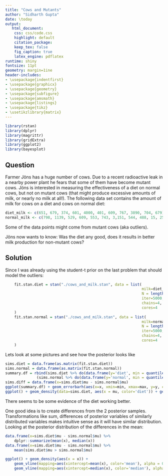 ```yaml
---
title: "Cows and Mutants"
author: "Sidharth Gupta"
date: \today
output:
   html_document:
    css: css/code.css
    highlight: default
    citation_package:
    keep_tex: false
    fig_caption: true
    latex_engine: pdflatex
runtime: shiny
fontsize: 11pt
geometry: margin=1ine
header-includes:
- \usepackage{indentfirst}
- \usepackage{graphicx}
- \usepackage{geometry}
- \usepackage{subfigure}
- \usepackage{amsmath}
- \usepackage{listings}
- \usepackage{tikz}
- \usetikzlibrary{matrix}
---
```


```r
library(rstan)
library(dplyr)
library(magrittr)
library(gridExtra)
library(ggplot2)
library(bayesplot)
```
## Question
Farmer Jöns has a huge number of cows. Due to a recent radioactive leak in a nearby power plant he fears that some of them have become mutant cows. Jöns is interested in measuring the effectiveness of a diet on normal cows, but not on mutant cows (that might produce excessive amounts of milk, or nearly no milk at all!). The following data set contains the amount of milk for cows on a diet and cows on normal diet:

```r
diet_milk <- c(651, 679, 374, 601, 4000, 401, 609, 767, 3890, 704, 679)
normal_milk <- c(798, 1139, 529, 609, 553, 743, 3,151, 544, 488, 15, 257, 692, 678, 675, 538)
```

Some of the data points might come from mutant cows (aka outliers).

Jöns now wants to know: Was the diet any good, does it results in better milk production for non-mutant cows?

## Solution

Since I was already using the student-t prior on the last problem that should model the outliers:

```r
    fit.stan.diet = stan("./cows_and_milk.stan", data = list(
                                                             milk=diet_milk,
                                                             N = length(diet_milk)),
                                                             iter=5000,
                                                             chains=4,
                                                             cores=4
    )
    fit.stan.normal = stan("./cows_and_milk.stan", data = list(
                                                             milk=normal_milk,
                                                             N = length(normal_milk)),
                                                             iter=5000,
                                                             chains=4,
                                                             cores=4
    )
```

Lets look at some pictures and see how the posterior looks like
```r
sims.diet = data.frame(as.matrix(fit.stan.diet))
sims.normal = data.frame(as.matrix(fit.stan.normal))
summary.df = rbind(sims.diet %>% do(data.frame(y='diet', min = quantile(.$mu, 0.05), max = quantile(.$mu, 0.95), x = mean(.$mu))), 
              (sims.normal %>% do(data.frame(y='normal', min = quantile(.$mu, 0.05), max = quantile(.$mu, 0.95), x = mean(.$mu)))))
sims.diff = data.frame(x=sims.diet$mu - sims.normal$mu)
ggplot(summary.df) + geom_errorbarh(aes(x=x, xmin=min, xmax=max, y=y, color=y)) + geom_point(aes(x=x, y=y, color=y))
ggplot() + geom_density(data=sims.diet, aes(x = mu, color='diet')) + geom_density(data=sims.normal, aes(x = mu, color="normal")) 

```
There seems to be some evidence of the diet working better.

One good idea is to create differences from the 2 posterior samples. Transformations like sum, differences of posterior
variables of similarly distributed variables makes intuitive sense as it will have similar distribution.
Looking at the posterior distribution of the differences in the mean: 

```r

data.frame(x=sims.diet$mu - sims.normal$mu) %>%
	dplyr::summarize(mean(x), median(x))
data.frame(x=sims.diet$mu - sims.normal$mu) %>%
    mean(sims.diet$mu > sims.normal$mu)

ggplot() + geom_density(aes(x = x)) +
    geom_vline(mapping=aes(xintercept=mean(x), color='mean'), alpha = 0.5) +
    geom_vline(mapping=aes(xintercept=median(x), color='median'), alpha =0.5)

```


